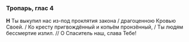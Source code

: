 ### Тропарь, глас 4

**Н** Ты выкупил нас из-под проклятия закона / драгоценною Кровью Своей. / Ко кресту пригвождённый и копьём пронзённый, / Ты людям бессмертие излил. // О Спаситель наш, слава Тебе!
